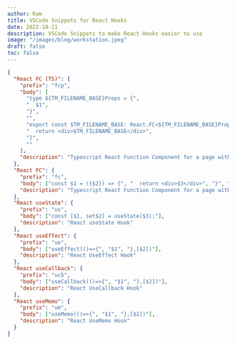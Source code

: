 ```yaml
---
author: Ram
title: VSCode Snippets for React Hooks
date: 2022-10-21
description: VSCode Snippets to make React Hooks easier to use
image: "/images/blog/workstation.jpeg"
draft: false
toc: false
---
```


```json title=".vscode/react.code-snippets"
{
  "React FC (TS)": {
    "prefix": "fcp",
    "body": [
      "type ${TM_FILENAME_BASE}Props = {",
      "  $1",
      "}",
      "",
      "export const $TM_FILENAME_BASE: React.FC<${TM_FILENAME_BASE}Props> = ({$2}) => {",
      "  return <div>$TM_FILENAME_BASE</div>",
      "}",
      ""
    ],
    "description": "Typescript React Function Component for a page with props"
  },
  "React FC": {
    "prefix": "fc",
    "body": ["const $1 = ({$2}) => {", "  return <div>$3</div>", "}", ""],
    "description": "Typescript React Function Component for a page with props"
  },
  "React useState": {
    "prefix": "us",
    "body": ["const [$1, set$2] = useState($3);"],
    "description": "React useState Hook"
  },
  "React useEffect": {
    "prefix": "ue",
    "body": ["useEffect(()=>{", "$1", "},[$2])"],
    "description": "React UseEffect Hook"
  },
  "React useCallback": {
    "prefix": "ucb",
    "body": ["useCallback(()=>{", "$1", "},[$2])"],
    "description": "React UseCallback Hook"
  },
  "React useMemo": {
    "prefix": "um",
    "body": ["useMemo(()=>{", "$1", "},[$2])"],
    "description": "React UseMemo Hook"
  }
}
```
